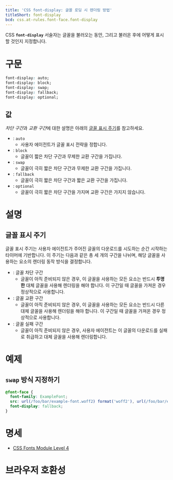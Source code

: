 ```yaml
---
title: 'CSS font-display: 글꼴 로딩 시 렌더링 방법'
titleShort: font-display
bcd: css.at-rules.font-face.font-display
---
```


CSS **`font-display`** 서술자는 글꼴을 불러오는 동안, 그리고 불러온 후에 어떻게 표시할 것인지 지정합니다.

# 구문

```css
font-display: auto;
font-display: block;
font-display: swap;
font-display: fallback;
font-display: optional;
```

## 값

*차단 구간*과 *교환 구간*에 대한 설명은 아래의 [글꼴 표시 주기](#글꼴-표시-주기)를 참고하세요.

- : `auto`
  - 사용자 에이전트가 글꼴 표시 전략을 정합니다.
- : `block`
  - 글꼴이 짧은 차단 구간과 무제한 교환 구간을 가집니다.
- : `swap`
  - 글꼴이 극히 짧은 차단 구간과 무제한 교환 구간을 가집니다.
- : `fallback`
  - 글꼴이 극히 짧은 차단 구간과 짧은 교환 구간을 가집니다.
- : `optional`
  - 글꼴이 극히 짧은 차단 구간을 가지며 교환 구간은 가지지 않습니다.

# 설명

## 글꼴 표시 주기

글꼴 표시 주기는 사용자 에이전트가 주어진 글꼴의 다운로드를 시도하는 순간 시작하는 타이머에 기반합니다. 이 주기는 다음과 같은 총 세 개의 구간을 나뉘며, 해당 글꼴을 사용하는 요소의 렌더링 동작 방식을 결정합니다.

- : 글꼴 차단 구간
  - 글꼴이 아직 준비되지 않은 경우, 이 글꼴을 사용하는 모든 요소는 반드시 **투명한** 대체 글꼴을 사용해 렌더링을 해야 합니다. 이 구간일 때 글꼴을 가져온 경우 정상적으로 사용합니다.
- : 글꼴 교환 구간
  - 글꼴이 아직 준비되지 않은 경우, 이 글꼴을 사용하는 모든 요소는 반드시 다른 대체 글꼴을 사용해 렌더링을 해야 합니다. 이 구간일 때 글꼴을 가져온 경우 정상적으로 사용합니다.
- : 글꼴 실패 구간
  - 글꼴이 아직 준비되지 않은 경우, 사용자 에이전트는 이 글꼴의 다운로드를 실패로 취급하고 대체 글꼴을 사용해 렌더링합니다.

# 예제

## `swap` 방식 지정하기

```css
@font-face {
  font-family: ExampleFont;
  src: url(/foo/bar/example-font.woff2) format('woff2'), url(/foo/bar/example-font.woff) format('woff');
  font-display: fallback;
}
```

# 명세

- [CSS Fonts Module Level 4](https://drafts.csswg.org/css-fonts/#font-display-desc)

# 브라우저 호환성

<BrowserCompat data={props.bcd} />
